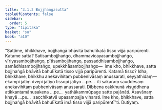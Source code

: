 ```yaml
---
title: "3.1.2 Bojjhaṅgasutta"
tableOfContents: false
sidebar:
  order: 5
type: "tipitaka"
basket: "su"
book: "a10"
---
```



<DynamicBreadcrumb />

<Division number="102" book="a10" bookNo="17" page="427">

<Paragraph number="928" book="a10">
“Sattime, bhikkhave, bojjhaṅgā bhāvitā bahulīkatā tisso vijjā paripūrenti. Katame satta? Satisambojjhaṅgo, dhammavicayasambojjhaṅgo, vīriyasambojjhaṅgo, pītisambojjhaṅgo, passaddhisambojjhaṅgo, samādhisambojjhaṅgo, upekkhāsambojjhaṅgo—  ime kho, bhikkhave, satta bojjhaṅgā bhāvitā bahulīkatā tisso vijjā paripūrenti. Katamā tisso? Idha, bhikkhave, bhikkhu anekavihitaṃ pubbenivāsaṃ anussarati, seyyathidaṃ—  ekampi jātiṃ dvepi jātiyo tissopi jātiyo …pe…  iti sākāraṃ sauddesaṃ anekavihitaṃ pubbenivāsaṃ anussarati. Dibbena cakkhunā visuddhena atikkantamānusakena …pe…  yathākammūpage satte pajānāti. Āsavānaṃ khayā …pe…  sacchikatvā upasampajja viharati. Ime kho, bhikkhave, satta bojjhaṅgā bhāvitā bahulīkatā imā tisso vijjā paripūrentī”ti.

</Paragraph>
</Division>

<Paragraph number="929" type="center" book="a10">
Dutiyaṃ.
</Paragraph>